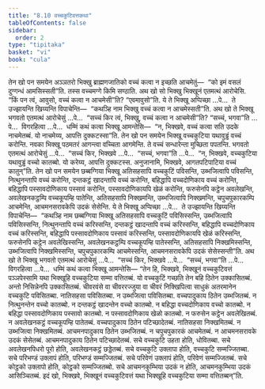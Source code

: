 ```yaml
---
title: "8.10 वच्चकुटिवत्तकथा"
tableOfContents: false
sidebar:
  order: 2
type: "tipitaka"
basket: "vi"
book: "cula"
---
```



<DynamicBreadcrumb />

<Division number="373" book="cula">

<Paragraph number="1704" book="cula">
तेन खो पन समयेन अञ्ञतरो भिक्खु ब्राह्मणजातिको वच्चं कत्वा न इच्छति आचमेतुं—  “को इमं वसलं दुग्गन्धं आमसिस्सती”ति. तस्स वच्चमग्गे किमि सण्ठाति. अथ खो सो भिक्खु भिक्खूनं एतमत्थं आरोचेसि. “किं पन त्वं, आवुसो, वच्चं कत्वा न आचमेसी”ति? “एवमावुसो”ति. ये ते भिक्खू अप्पिच्छा …पे…  ते उज्झायन्ति खिय्यन्ति विपाचेन्ति—  “कथञ्हि नाम भिक्खु वच्चं कत्वा न आचमेस्सती”ति. अथ खो ते भिक्खू भगवतो एतमत्थं आरोचेसुं …पे…  “सच्चं किर त्वं, भिक्खु, वच्चं कत्वा न आचमेसी”ति? “सच्चं, भगवा”ति …पे…  विगरहित्वा …पे…  धम्मिं कथं कत्वा भिक्खू आमन्तेसि—  “न, भिक्खवे, वच्चं कत्वा सति उदके नाचमेतब्बं. यो नाचमेय्य, आपत्ति दुक्कटस्सा”ति.
</Paragraph>

<Paragraph number="1705" book="cula">
तेन खो पन समयेन भिक्खू वच्चकुटिया यथावुड्ढं वच्चं करोन्ति. नवका भिक्खू पठमतरं आगन्त्वा वच्चिता आगमेन्ति. ते वच्चं सन्धारेन्ता मुच्छिता पपतन्ति. भगवतो एतमत्थं आरोचेसुं …पे…  “सच्चं किर, भिक्खवे …पे…  “सच्चं, भगवा”ति …पे…  “न, भिक्खवे, वच्चकुटिया यथावुड्ढं वच्चो कातब्बो. यो करेय्य, आपत्ति दुक्कटस्स. अनुजानामि, भिक्खवे, आगतपटिपाटिया वच्चं कातुन्”ति.
</Paragraph>

<Paragraph number="1706" book="cula">
तेन खो पन समयेन छब्बग्गिया भिक्खू अतिसहसापि वच्चकुटिं पविसन्ति, उब्भजित्वापि पविसन्ति, नित्थुनन्तापि वच्चं करोन्ति, दन्तकट्ठं खादन्तापि वच्चं करोन्ति, बहिद्धापि वच्चदोणिकाय वच्चं करोन्ति, बहिद्धापि पस्सावदोणिकाय पस्सावं करोन्ति, पस्सावदोणिकायपि खेळं करोन्ति, फरुसेनपि कट्ठेन अवलेखन्ति, अवलेखनकट्ठम्पि वच्चकूपम्हि पातेन्ति, अतिसहसापि निक्खमन्ति, उब्भजित्वापि निक्खमन्ति, चपुचपुकारकम्पि आचमेन्ति, आचमनसरावकेपि उदकं सेसेन्ति. ये ते भिक्खू अप्पिच्छा …पे…  ते उज्झायन्ति खिय्यन्ति विपाचेन्ति—  “कथञ्हि नाम छब्बग्गिया भिक्खू अतिसहसापि वच्चकुटिं पविसिस्सन्ति, उब्भजित्वापि पविसिस्सन्ति, नित्थुनन्तापि वच्चं करिस्सन्ति, दन्तकट्ठं खादन्तापि वच्चं करिस्सन्ति, बहिद्धापि वच्चदोणिकाय वच्चं करिस्सन्ति, बहिद्धापि पस्सावदोणिकाय पस्सावं करिस्सन्ति, पस्सावदोणिकायपि खेळं करिस्सन्ति, फरुसेनपि कट्ठेन अवलेखिस्सन्ति, अवलेखनकट्ठम्पि वच्चकूपम्हि पातेस्सन्ति, अतिसहसापि निक्खमिस्सन्ति, उब्भजित्वापि निक्खमिस्सन्ति, चपुचपुकारकम्पि आचमेस्सन्ति, आचमनसरावकेपि उदकं सेसेस्सन्ती”ति. अथ खो ते भिक्खू भगवतो एतमत्थं आरोचेसुं …पे…  “सच्चं किर, भिक्खवे …पे…  “सच्चं, भगवा”ति …पे…  विगरहित्वा …पे…  धम्मिं कथं कत्वा भिक्खू आमन्तेसि—
</Paragraph>

</Division>
<Division number="374" book="cula">

<Paragraph number="1707" book="cula">
“तेन हि, भिक्खवे, भिक्खूनं वच्चकुटिवत्तं पञ्ञपेस्सामि यथा भिक्खूहि वच्चकुटिया सम्मा वत्तितब्बं. यो वच्चकुटिं गच्छति तेन बहि ठितेन उक्कासितब्बं. अन्तो निसिन्नेनपि उक्कासितब्बं. चीवरवंसे वा चीवररज्जुया वा चीवरं निक्खिपित्वा साधुकं अतरमानेन वच्चकुटि पविसितब्बा. नातिसहसा पविसितब्बा. न उब्भजित्वा पविसितब्बा. वच्चपादुकाय ठितेन उब्भजितब्बं. न नित्थुनन्तेन वच्चो कातब्बो. न दन्तकट्ठं खादन्तेन वच्चो कातब्बो. न बहिद्धा वच्चदोणिकाय वच्चो कातब्बो. न बहिद्धा पस्सावदोणिकाय पस्सावो कातब्बो. न पस्सावदोणिकाय खेळो कातब्बो. न फरुसेन कट्ठेन अवलेखितब्बं. न अवलेखनकट्ठं वच्चकूपम्हि पातेतब्बं. वच्चपादुकाय ठितेन पटिच्छादेतब्बं. नातिसहसा निक्खमितब्बं. न उब्भजित्वा निक्खमितब्बं. आचमनपादुकाय ठितेन उब्भजितब्बं. न चपुचपुकारकं आचमेतब्बं. न आचमनसरावके उदकं सेसेतब्बं. आचमनपादुकाय ठितेन पटिच्छादेतब्बं.
</Paragraph>

<Paragraph number="1708" book="cula">
सचे वच्चकुटि उहता होति, धोवितब्बा. सचे अवलेखनपिधरो पूरो होति, अवलेखनकट्ठं छड्डेतब्बं. सचे वच्चकुटि उक्लापा होति, वच्चकुटि सम्मज्जितब्बा. सचे परिभण्डं उक्लापं होति, परिभण्डं सम्मज्जितब्बं. सचे परिवेणं उक्लापं होति, परिवेणं सम्मज्जितब्बं. सचे कोट्ठको उक्लापो होति, कोट्ठको सम्मज्जितब्बो. सचे आचमनकुम्भिया उदकं न होति, आचमनकुम्भिया उदकं आसिञ्चितब्बं. इदं खो, भिक्खवे, भिक्खूनं वच्चकुटिवत्तं यथा भिक्खूहि वच्चकुटिया सम्मा वत्तितब्बन्”ति.
</Paragraph>
</Division>